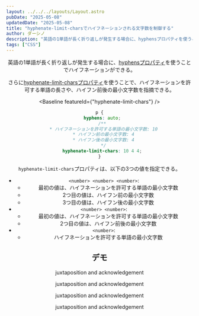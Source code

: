 ```yaml
---
layout: ../../../layouts/Layout.astro
pubDate: "2025-05-08"
updatedDate: "2025-05-08"
title: "hyphenate-limit-charsでハイフネーションされる文字数を制御する"
author: ダーシノ
description: "英語の1単語が長く折り返しが発生する場合に、hyphensプロパティを使うことでハイフネーションができる。さらにhyphenate-limit-charsプロパティを使うことで、ハイフネーションを許可する単語の長さや、ハイフン前後の最小文字数を指摘できる。"
tags: ["CSS"]
---
```



<Header {...frontmatter} />

英語の1単語が長く折り返しが発生する場合に、[hyphensプロパティ](https://developer.mozilla.org/en-US/docs/Web/CSS/hyphens)を使うことでハイフネーションができる。

さらに[hyphenate-limit-charsプロパティ](https://developer.mozilla.org/en-US/docs/Web/CSS/hyphenate-limit-chars)を使うことで、ハイフネーションを許可する単語の長さや、ハイフン前後の最小文字数を指摘できる。

<Baseline featureId={"hyphenate-limit-chars"} />

```css
p {
  hyphens: auto;
  /**
   * ハイフネーションを許可する単語の最小文字数: 10
   * ハイフン前の最小文字数: 4
   * ハイフン後の最小文字数: 4
   */
  hyphenate-limit-chars: 10 4 4;
}
```

`hyphenate-limit-chars`プロパティは、以下の3つの値を指定できる。

- `<number> <number> <number>`:
  - 最初の値は、ハイフネーションを許可する単語の最小文字数
  - 2つ目の値は、ハイフン前の最小文字数
  - 3つ目の値は、ハイフン後の最小文字数
- `<number> <number>`:
  - 最初の値は、ハイフネーションを許可する単語の最小文字数
  - 2つ目の値は、ハイフン前後の最小文字数
- `<number>`:
  - ハイフネーションを許可する単語の最小文字数



## デモ

<section id="demo" lang="en">
  <section class="container">
    <p class="ex1">juxtaposition and acknowledgement</p>
    <p class="ex2">juxtaposition and acknowledgement</p>
    <p class="ex3">juxtaposition and acknowledgement</p>
    <p class="ex4">juxtaposition and acknowledgement</p>
  </section>
</section>

<style>{`
#demo {
  .container {
    display: grid;
    grid-template-columns: repeat(auto-fit, minmax(160px, 1fr));
    gap: 1rem;
  }

  p {
    padding: 1rem;
    border: 4px dashed;
    hyphens: auto;

    &.ex2 {
      hyphenate-limit-chars: 14;
    }

    &.ex3 {
      hyphenate-limit-chars: 5 9 2;
    }

    &.ex4 {
      hyphenate-limit-chars: 5 2 7;
    }
  }
}
`}</style>
